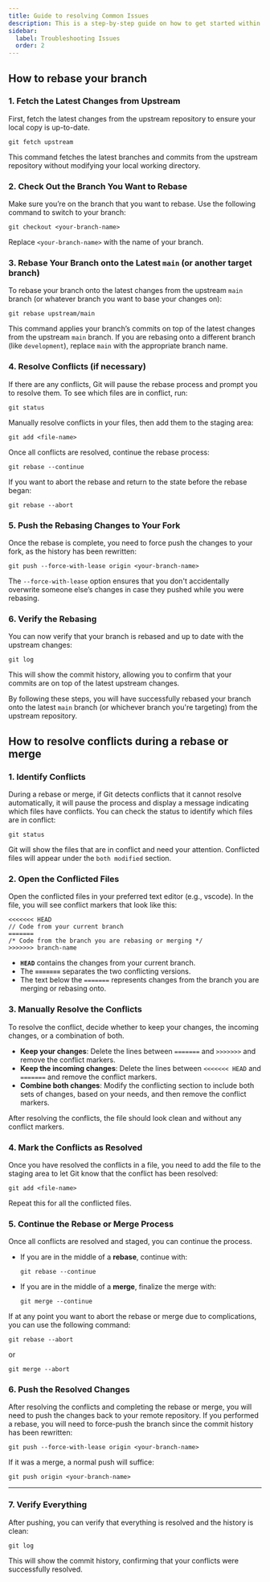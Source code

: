 ```yaml
---
title: Guide to resolving Common Issues
description: This is a step-by-step guide on how to get started within the SplashKit Starlight Repo.
sidebar:
  label: Troubleshooting Issues
  order: 2
---
```



## How to rebase your branch

### 1. Fetch the Latest Changes from Upstream

First, fetch the latest changes from the upstream repository to ensure your local copy is up-to-date.

```shell
git fetch upstream
```

This command fetches the latest branches and commits from the upstream repository without modifying
your local working directory.

### 2. Check Out the Branch You Want to Rebase

Make sure you’re on the branch that you want to rebase. Use the following command to switch to your branch:

```shell
git checkout <your-branch-name>
```

Replace `<your-branch-name>` with the name of your branch.

### 3. Rebase Your Branch onto the Latest `main` (or another target branch)

To rebase your branch onto the latest changes from the upstream `main` branch (or whatever branch you
want to base your changes on):

```shell
git rebase upstream/main
```

This command applies your branch’s commits on top of the latest changes from the upstream `main` branch.
If you are rebasing onto a different branch (like `development`), replace `main` with the appropriate
branch name.

### 4. Resolve Conflicts (if necessary)

If there are any conflicts, Git will pause the rebase process and prompt you to resolve them. To see
which files are in conflict, run:

```shell
git status
```

Manually resolve conflicts in your files, then add them to the staging area:

```shell
git add <file-name>
```

Once all conflicts are resolved, continue the rebase process:

```shell
git rebase --continue
```

If you want to abort the rebase and return to the state before the rebase began:

```shell
git rebase --abort
```

### 5. Push the Rebasing Changes to Your Fork

Once the rebase is complete, you need to force push the changes to your fork, as the history has
been rewritten:

```shell
git push --force-with-lease origin <your-branch-name>
```

The `--force-with-lease` option ensures that you don't accidentally overwrite someone else’s changes
in case they pushed while you were rebasing.

### 6. Verify the Rebasing

You can now verify that your branch is rebased and up to date with the upstream changes:

```shell
git log
```

This will show the commit history, allowing you to confirm that your commits are on top of the latest
upstream changes.

By following these steps, you will have successfully rebased your branch onto the latest `main` branch
(or whichever branch you're targeting) from the upstream repository.

## How to resolve conflicts during a rebase or merge

### 1. Identify Conflicts

During a rebase or merge, if Git detects conflicts that it cannot resolve automatically, it will pause
the process and display a message indicating which files have conflicts. You can check the status to
identify which files are in conflict:

```shell
git status
```

Git will show the files that are in conflict and need your attention. Conflicted files will appear
under the `both modified` section.

### 2. Open the Conflicted Files

Open the conflicted files in your preferred text editor (e.g., vscode). In the file, you will see
conflict markers that look like this:

```plaintext
<<<<<<< HEAD
// Code from your current branch
=======
/* Code from the branch you are rebasing or merging */
>>>>>>> branch-name
```

- **`HEAD`** contains the changes from your current branch.
- The **`=======`** separates the two conflicting versions.
- The text below the `=======` represents changes from the branch you are merging or rebasing onto.

### 3. Manually Resolve the Conflicts

To resolve the conflict, decide whether to keep your changes, the incoming changes, or a combination
of both.

- **Keep your changes**: Delete the lines between `=======` and `>>>>>>>` and remove the conflict markers.
- **Keep the incoming changes**: Delete the lines between `<<<<<<< HEAD` and `=======` and remove
the conflict markers.
- **Combine both changes**: Modify the conflicting section to include both sets of changes, based on
your needs, and then remove the conflict markers.

After resolving the conflicts, the file should look clean and without any conflict markers.

### 4. Mark the Conflicts as Resolved

Once you have resolved the conflicts in a file, you need to add the file to the staging area to let
Git know that the conflict has been resolved:

```shell
git add <file-name>
```

Repeat this for all the conflicted files.

### 5. Continue the Rebase or Merge Process

Once all conflicts are resolved and staged, you can continue the process.

- If you are in the middle of a **rebase**, continue with:

  ```shell
  git rebase --continue
  ```

- If you are in the middle of a **merge**, finalize the merge with:

  ```shell
  git merge --continue
  ```

If at any point you want to abort the rebase or merge due to complications, you can use the following
command:

```shell
git rebase --abort
```

or

```shell
git merge --abort
```

### 6. Push the Resolved Changes

After resolving the conflicts and completing the rebase or merge, you will need to push the changes
back to your remote repository. If you performed a rebase, you will need to force-push the branch
since the commit history has been rewritten:

```shell
git push --force-with-lease origin <your-branch-name>
```

If it was a merge, a normal push will suffice:

```shell
git push origin <your-branch-name>
```

---

### 7. Verify Everything

After pushing, you can verify that everything is resolved and the history is clean:

```shell
git log
```

This will show the commit history, confirming that your conflicts were successfully resolved.
